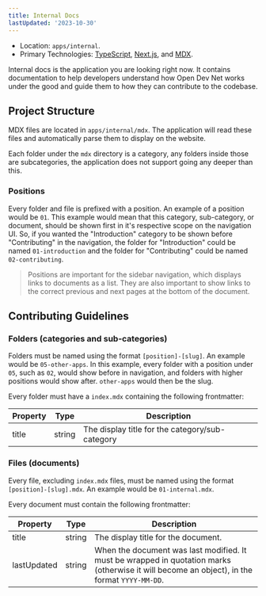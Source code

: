```yaml
---
title: Internal Docs
lastUpdated: '2023-10-30'
---
```


- Location: `apps/internal`.
- Primary Technologies: [TypeScript](https://www.typescriptlang.org/), [Next.js](https://nextjs.org/), and [MDX](https://mdxjs.com/).

Internal docs is the application you are looking right now. It contains documentation to help developers understand how Open Dev Net works under the good and guide them to how they can contribute to the codebase.

## Project Structure

MDX files are located in `apps/internal/mdx`. The application will read these files and automatically parse them to display on the website.

Each folder under the `mdx` directory is a category, any folders inside those are subcategories, the application does not support going any deeper than this.

### Positions

Every folder and file is prefixed with a position. An example of a position would be `01`. This example would mean that this category, sub-category, or document, should be shown first in it's respective scope on the navigation UI. So, if you wanted the "Introduction" category to be shown before "Contributing" in the navigation, the folder for "Introduction" could be named `01-introduction` and the folder for "Contributing" could be named `02-contributing`.

> Positions are important for the sidebar navigation, which displays links to documents as a list. They are also important to show links to the correct previous and next pages at the bottom of the document.

## Contributing Guidelines

### Folders (categories and sub-categories)

Folders must be named using the format `[position]-[slug]`. An example would be `05-other-apps`. In this example, every folder with a position under `05`, such as `02`, would show before in navigation, and folders with higher positions would show after. `other-apps` would then be the slug.

Every folder must have a `index.mdx` containing the following frontmatter:

|Property|Type|Description|
| - | - | - |
| title | string | The display title for the category/sub-category |

### Files (documents)

Every file, excluding `index.mdx` files, must be named using the format `[position]-[slug].mdx`. An example would be `01-internal.mdx`.

Every document must contain the following frontmatter:

|Property|Type|Description|
| - | - | - |
| title | string | The display title for the document. |
| lastUpdated | string | When the document was last modified. It must be wrapped in quotation marks (otherwise it will become an object), in the format `YYYY-MM-DD`. |
